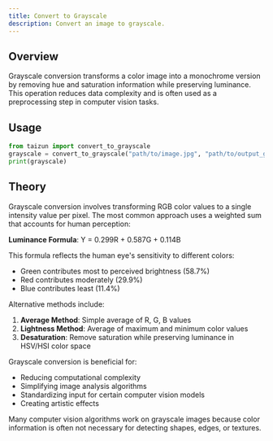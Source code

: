 ```yaml
---
title: Convert to Grayscale
description: Convert an image to grayscale.
---
```


## Overview

Grayscale conversion transforms a color image into a monochrome version by removing hue and saturation information while preserving luminance. This operation reduces data complexity and is often used as a preprocessing step in computer vision tasks.

## Usage

```python
from taizun import convert_to_grayscale
grayscale = convert_to_grayscale("path/to/image.jpg", "path/to/output_grayscale.jpg")
print(grayscale)
```

## Theory

Grayscale conversion involves transforming RGB color values to a single intensity value per pixel. The most common approach uses a weighted sum that accounts for human perception:

**Luminance Formula**: Y = 0.299R + 0.587G + 0.114B

This formula reflects the human eye's sensitivity to different colors:
- Green contributes most to perceived brightness (58.7%)
- Red contributes moderately (29.9%)
- Blue contributes least (11.4%)

Alternative methods include:
1. **Average Method**: Simple average of R, G, B values
2. **Lightness Method**: Average of maximum and minimum color values
3. **Desaturation**: Remove saturation while preserving luminance in HSV/HSI color space

Grayscale conversion is beneficial for:
- Reducing computational complexity
- Simplifying image analysis algorithms
- Standardizing input for certain computer vision models
- Creating artistic effects

Many computer vision algorithms work on grayscale images because color information is often not necessary for detecting shapes, edges, or textures.